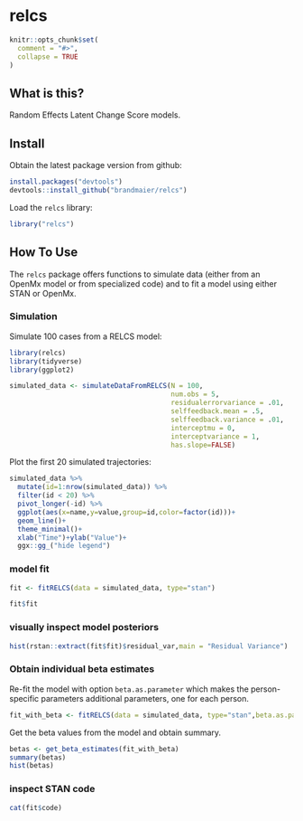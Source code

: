 relcs
======

```r
knitr::opts_chunk$set(
  comment = "#>",
  collapse = TRUE
)
```

## What is this?

Random Effects Latent Change Score models.

## Install

Obtain the latest package version from github:

```r
install.packages("devtools")
devtools::install_github("brandmaier/relcs")
```

Load the `relcs` library:

```r
library("relcs")
```

## How To Use

The `relcs` package offers functions to simulate data (either from an OpenMx model or from specialized code) and to fit a model using either STAN or OpenMx.

### Simulation

Simulate 100 cases from a RELCS model:

```r
library(relcs)
library(tidyverse)
library(ggplot2)

simulated_data <- simulateDataFromRELCS(N = 100, 
                                        num.obs = 5, 
                                        residualerrorvariance = .01,
                                        selffeedback.mean = .5,
                                        selffeedback.variance = .01,
                                        interceptmu = 0,
                                        interceptvariance = 1,
                                        has.slope=FALSE)
```

Plot the first 20 simulated trajectories:

```r
simulated_data %>% 
  mutate(id=1:nrow(simulated_data)) %>% 
  filter(id < 20) %>%
  pivot_longer(-id) %>%
  ggplot(aes(x=name,y=value,group=id,color=factor(id)))+
  geom_line()+
  theme_minimal()+
  xlab("Time")+ylab("Value")+
  ggx::gg_("hide legend")
```

### model fit

```r
fit <- fitRELCS(data = simulated_data, type="stan")

fit$fit
```

### visually inspect model posteriors

```r
hist(rstan::extract(fit$fit)$residual_var,main = "Residual Variance")
```
### Obtain individual beta estimates

Re-fit the model with option `beta.as.parameter` which makes the person-specific parameters
additional parameters, one for each person.

```r
fit_with_beta <- fitRELCS(data = simulated_data, type="stan",beta.as.parameter = TRUE)
```

Get the beta values from the model and obtain summary.

```r
betas <- get_beta_estimates(fit_with_beta)
summary(betas)
hist(betas)
```

### inspect STAN code

```r
cat(fit$code)
```